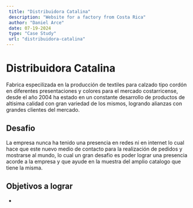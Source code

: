 ```yaml
---
 title: "Distribuidora Catalina"
 description: "Website for a factory from Costa Rica"
 author: "Daniel Arce"
 date: 07-19-2024
 type: "Case Study"
 url: "distribuidora-catalina"
---
```


# Distribuidora Catalina

Fabrica especilizada en la producción de textiles para calzado tipo cordón en diferentes presentaciones y colores para el mercado costarricense, desde el año 2004 ha estado en un constante desarrollo de productos de altisima calidad con gran variedad de los mismos, logrando alianzas con grandes clientes del mercado.

## Desafio
 La empresa nunca ha tenido una presencia en redes ni en internet lo cual hace que este nuevo medio de contacto para la realización de pedidos y mostrarse al mundo, lo cual un gran desafio es poder lograr una presencia acorde a la empresa y que ayude en la muestra del amplio catalogo que tiene la misma.

## Objetivos a lograr
- 